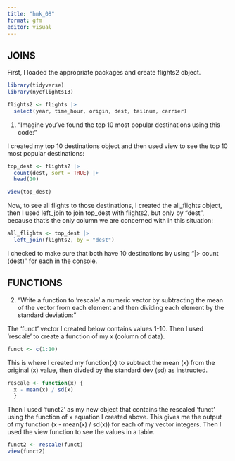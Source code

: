 ```yaml
---
title: "hmk_08"
format: gfm
editor: visual
---
```


## JOINS

First, I loaded the appropriate packages and create flights2 object.

```r
library(tidyverse)
library(nycflights13)

flights2 <- flights |>
  select(year, time_hour, origin, dest, tailnum, carrier)
```

1.  "Imagine you've found the top 10 most popular destinations using this code:"

I created my top 10 destinations object and then used view to see the top 10 most popular destinations:

```r
top_dest <- flights2 |> 
  count(dest, sort = TRUE) |> 
  head(10)

view(top_dest)
```

Now, to see all flights to those destinations, I created the all_flights object, then I used left_join to join top_dest with flights2, but only by "dest", because that's the only column we are concerned with in this situation:

```r
all_flights <- top_dest |> 
  left_join(flights2, by = "dest") 
```

I checked to make sure that both have 10 destinations by using "\|\> count (dest)" for each in the console.

## FUNCTIONS

2.  "Write a function to 'rescale' a numeric vector by subtracting the mean of the vector from each element and then dividing each element by the standard deviation:"

The 'funct' vector I created below contains values 1-10. Then I used 'rescale' to create a function of my x (column of data).

```r
funct <- c(1:10)
```

This is where I created my function(x) to subtract the mean (x) from the original (x) value, then divded by the standard dev (sd) as instructed.

```r
rescale <- function(x) { 
  x - mean(x) / sd(x) 
  } 
```

Then I used 'funct2' as my new object that contains the rescaled 'funct' using the function of x equation I created above. This gives me the output of my function (x - mean(x) / sd(x)) for each of my vector integers. Then I used the view function to see the values in a table.

```r
funct2 <- rescale(funct)
view(funct2)
```
